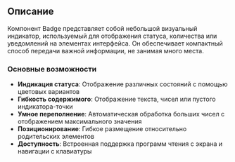 ## Описание

Компонент Badge представляет собой небольшой визуальный индикатор, используемый для отображения статуса, количества или уведомлений на элементах интерфейса. Он обеспечивает компактный способ передачи важной информации, не занимая много места.

### Основные возможности

- **Индикация статуса**: Отображение различных состояний с помощью цветовых вариантов
- **Гибкость содержимого**: Отображение текста, чисел или пустого индикатора-точки
- **Умное переполнение**: Автоматическая обработка больших чисел с отображением максимального значения
- **Позиционирование**: Гибкое размещение относительно родительских элементов
- **Доступность**: Встроенная поддержка программ чтения с экрана и навигации с клавиатуры
